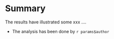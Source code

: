 # Summary 

The results have illustrated some xxx ....


* The analysis has been done by `r params$author`